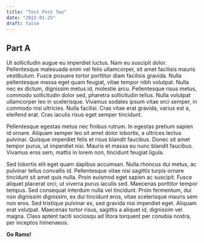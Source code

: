 ```yaml
---
title: "Test Post Two"
date: "2022-01-25"
draft: false
---
```


## Part A

Ut sollicitudin augue eu imperdiet luctus. Nam eu suscipit dolor. Pellentesque malesuada enim vel felis ullamcorper, sit amet facilisis mauris vestibulum. Fusce posuere tortor porttitor diam facilisis gravida. Nulla pellentesque massa eget quam feugiat, vitae tempor nibh volutpat. Nulla nec ex dictum, dignissim metus id, molestie arcu. Pellentesque risus metus, commodo sollicitudin dolor sed, pharetra sollicitudin tellus. Nulla volutpat ullamcorper leo in scelerisque. Vivamus sodales ipsum vitae orci semper, in commodo nisi ultricies. Nulla facilisi. Cras vitae erat gravida, varius est a, eleifend erat. Cras iaculis risus eget semper tincidunt.

Pellentesque egestas metus nec finibus rutrum. In egestas pretium sapien id ornare. Aliquam semper leo sit amet dolor lobortis, a ultrices lectus pulvinar. Quisque imperdiet felis et risus blandit faucibus. Donec sit amet tempor purus, ut imperdiet nisi. Mauris et massa eu nunc blandit faucibus. Vivamus eros sem, mattis in lorem non, tincidunt feugiat ligula.

Sed lobortis elit eget quam dapibus accumsan. Nulla rhoncus dui metus, ac pulvinar tellus convallis id. Pellentesque vitae nisi sagittis turpis ornare tincidunt sit amet quis nulla. Proin euismod eget sapien ac suscipit. Fusce aliquet placerat orci, ut viverra purus iaculis sed. Maecenas porttitor tempor tempus. Sed consequat interdum nulla vel tincidunt. Proin fermentum, dui non dignissim dignissim, ex dui tincidunt eros, vitae scelerisque mauris sem non eros. Sed tristique pulvinar ex, sed gravida nisi imperdiet eget. Aliquam erat volutpat. Maecenas tortor risus, sagittis a aliquet id, dignissim vel magna. Class aptent taciti sociosqu ad litora torquent per conubia nostra, per inceptos himenaeos.

<b>Go Rams!</b>
